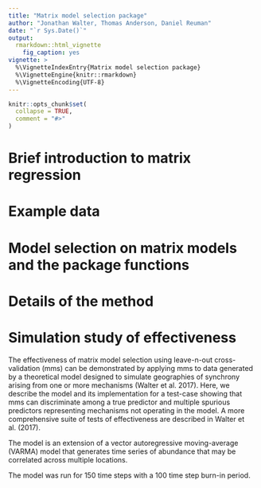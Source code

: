 ```yaml
---
title: "Matrix model selection package"
author: "Jonathan Walter, Thomas Anderson, Daniel Reuman"
date: "`r Sys.Date()`"
output: 
  rmarkdown::html_vignette
    fig_caption: yes
vignette: >
  %\VignetteIndexEntry{Matrix model selection package}
  %\VignetteEngine{knitr::rmarkdown}
  %\VignetteEncoding{UTF-8}
---
```


```r
knitr::opts_chunk$set(
  collapse = TRUE,
  comment = "#>"
)
```

<!--Thoughts on what should maybe be included:
Brief qualitative intro to matrix model selection, with references
Reference to Jon's paper, and Tom's Oikos and L&O (hopefully) papers
I would ike to have an example using real data, Jon's gypsy moth or Tom's Oikos would be good, but need something where the 
  data (or a suitable subset) can be included, and it also needs to run reasonably fast
Basically we describe the method (copy from the section in supp mat in Ecol Lett, basically)
We also will have to intro the data
Mention the likelihood methods, cite the relevant papers, say the contexts where those wont work
Show the use of all the functions that the user needs on the data
-->

# Brief introduction to matrix regression


# Example data


# Model selection on matrix models and the package functions
<!--This includes:
How to call the functions, how to interpret results - done on the example data, simultaneous description of how to use the functions and how   to interpret the stats
Brief statement on why the usual AIC methods wont work here
Brief statement on the likelihood methods that exist (REFS) and why they wont work here
-->

# Details of the method
<!--Much like the suppmat section of Jon's Ecol Lett paper that is about these methods -->

# Simulation study of effectiveness
<!-- Not sure what this will be or even if it will remain. Could be a paired down version of the model-based proof of effeciveness
of the method that is in Jon's Ecol Lett paper, or could be that whole thing reproduced (but watch run times) or could just be a 
summary of the results that appear there and a citation-->

The effectiveness of matrix model selection using leave-n-out cross-validation (mms) can be demonstrated
by applying mms to data generated by a theoretical model designed to simulate geographies of synchrony
arising from one or more mechanisms (Walter et al. 2017). Here, we describe the model and its implementation
for a test-case showing that mms can discriminate among a true predictor and multiple spurious predictors
representing mechanisms not operating in the model. A more comprehensive suite of tests of effectiveness are described in Walter et al. (2017).

The model is an extension of a vector autoregressive moving-average (VARMA) model that generates time series of
abundance that may be correlated across multiple locations. 
<!--Paraphrase model description from EcoLetts paper-->

<!--Borrow tex for eqn 5 from EcoLetts sup mat-->

The model was run for 150 time steps with a 100 time step burn-in period. 
